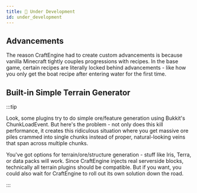 ```yaml
---
title: 🚧 Under Development
id: under_development
---
```


## Advancements

The reason CraftEngine had to create custom advancements is because vanilla Minecraft tightly couples progressions with recipes. In the base game, certain recipes are literally locked behind advancements - like how you only get the boat recipe after entering water for the first time.

## Built-in Simple Terrain Generator

:::tip

Look, some plugins try to do simple ore/feature generation using Bukkit's ChunkLoadEvent. But here's the problem - not only does this kill performance, it creates this ridiculous situation where you get massive ore piles crammed into single chunks instead of proper, natural-looking veins that span across multiple chunks.

You've got options for terrain/ore/structure generation - stuff like Iris, Terra, or data packs will work. Since CraftEngine injects real serverside blocks, technically all terrain plugins should be compatible. But if you want, you could also wait for CraftEngine to roll out its own solution down the road.

:::
